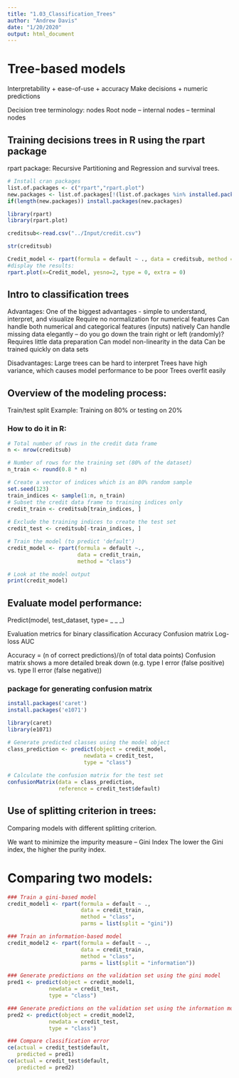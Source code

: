 ```yaml
---
title: "1.03_Classification_Trees"
author: "Andrew Davis"
date: "1/20/2020"
output: html_document
---
```


# Tree-based models
Interpretability + ease-of-use + accuracy
Make decisions + numeric predictions

Decision tree terminology: nodes
Root node – internal nodes – terminal nodes

## Training decisions trees in R using the rpart package
rpart package:
Recursive Partitioning and Regression and survival trees. 

```r
# Install cran packages
list.of.packages <- c("rpart","rpart.plot")
new.packages <- list.of.packages[!(list.of.packages %in% installed.packages()[,"Package"])]
if(length(new.packages)) install.packages(new.packages)

library(rpart)
library(rpart.plot)
```




```r
creditsub<-read.csv("../Input/credit.csv")

str(creditsub)

Credit_model <- rpart(formula = default ~ ., data = creditsub, method = "class")
#display the results:
rpart.plot(x=Credit_model, yesno=2, type = 0, extra = 0)
```

## Intro to classification trees

Advantages:
One of the biggest advantages - simple to understand, interpret, and visualize
Require no normalization for numerical features
Can handle both numerical and categorical features (inputs) natively
Can handle missing data elegantly – do you go down the train right or left (randomly)?
Requires little data preparation
Can model non-linearity in the data
Can be trained quickly on data sets

Disadvantages:
Large trees can be hard to interpret
Trees have high variance, which causes model performance to be poor
Trees overfit easily

## Overview of the modeling process:
Train/test split
Example: Training on 80% or testing on 20% 

### How to do it in R:
```r
# Total number of rows in the credit data frame
n <- nrow(creditsub)

# Number of rows for the training set (80% of the dataset)
n_train <- round(0.8 * n) 

# Create a vector of indices which is an 80% random sample
set.seed(123)
train_indices <- sample(1:n, n_train)
# Subset the credit data frame to training indices only
credit_train <- creditsub[train_indices, ]  
  
# Exclude the training indices to create the test set
credit_test <- creditsub[-train_indices, ]  

# Train the model (to predict 'default')
credit_model <- rpart(formula = default ~., 
                      data = credit_train, 
                      method = "class")

# Look at the model output                      
print(credit_model)
```

## Evaluate model performance:
Predict(model, test_dataset, type= _ _ _)

Evaluation metrics for binary classification 
Accuracy
Confusion matrix
Log-loss
AUC

Accuracy = (n of correct predictions)/(n of total data points)
Confusion matrix shows a more detailed break down (e.g. type I error (false positive) vs. type II error (false negative))

### package for generating confusion matrix
```r
install.packages('caret')
install.packages('e1071')

library(caret)
library(e1071)

# Generate predicted classes using the model object
class_prediction <- predict(object = credit_model,  
                        newdata = credit_test,   
                        type = "class")  
                            
# Calculate the confusion matrix for the test set
confusionMatrix(data = class_prediction,       
                reference = credit_test$default)  
```

## Use of splitting criterion in trees:

Comparing models with different splitting criterion.


We want to minimize the impurity measure – Gini Index
The lower the Gini index, the higher the purity index. 

# Comparing two models:
```r
### Train a gini-based model
credit_model1 <- rpart(formula = default ~ ., 
                       data = credit_train, 
                       method = "class",
                       parms = list(split = "gini"))

### Train an information-based model
credit_model2 <- rpart(formula = default ~ ., 
                       data = credit_train, 
                       method = "class",
                       parms = list(split = "information"))

### Generate predictions on the validation set using the gini model
pred1 <- predict(object = credit_model1, 
             newdata = credit_test,
             type = "class")    

### Generate predictions on the validation set using the information model
pred2 <- predict(object = credit_model2, 
             newdata = credit_test,
             type = "class")

### Compare classification error
ce(actual = credit_test$default, 
   predicted = pred1)
ce(actual = credit_test$default, 
   predicted = pred2)  
```